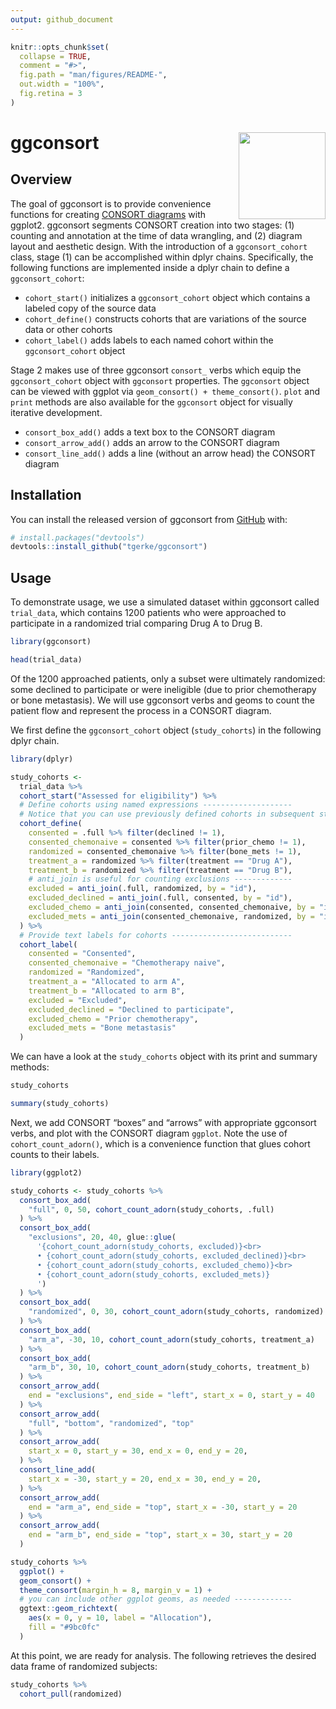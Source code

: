 ```yaml
---
output: github_document
---
```


<!-- README.md is generated from README.Rmd. Please edit that file -->

```r
knitr::opts_chunk$set(
  collapse = TRUE,
  comment = "#>",
  fig.path = "man/figures/README-",
  out.width = "100%",
  fig.retina = 3
)
```

# ggconsort <img src="man/figures/logo.png" align="right" height="139" />

<!-- badges: start -->
<!-- badges: end -->

## Overview

The goal of ggconsort is to provide convenience functions for creating [CONSORT diagrams](http://www.consort-statement.org/consort-statement/flow-diagram) with ggplot2. ggconsort segments CONSORT creation into two stages: (1) counting and annotation at the time of data wrangling, and (2) diagram layout and aesthetic design. With the introduction of a `ggconsort_cohort` class, stage (1) can be accomplished within dplyr chains. Specifically, the following functions are implemented inside a dplyr chain to define a `ggconsort_cohort`:

* `cohort_start()` initializes a `ggconsort_cohort` object which contains a labeled copy of the source data
* `cohort_define()` constructs cohorts that are variations of the source data or other cohorts
* `cohort_label()` adds labels to each named cohort within the `ggconsort_cohort` object

Stage 2 makes use of three ggconsort `consort_` verbs which equip the `ggconsort_cohort` object with `ggconsort` properties. The `ggconsort` object can be viewed with ggplot via `geom_consort() + theme_consort()`. `plot` and `print` methods are also available for the `ggconsort` object for visually iterative development.

* `consort_box_add()` adds a text box to the CONSORT diagram
* `consort_arrow_add()` adds an arrow to the CONSORT diagram
* `consort_line_add()` adds a line (without an arrow head) the CONSORT diagram

## Installation

You can install the released version of ggconsort from [GitHub](https://github.com/tgerke/ggconsort) with:

``` r
# install.packages("devtools")
devtools::install_github("tgerke/ggconsort")
```

## Usage

To demonstrate usage, we use a simulated dataset within ggconsort called `trial_data`, which contains 1200 patients who were approached to participate in a randomized trial comparing Drug A to Drug B. 

```r
library(ggconsort)

head(trial_data)
```

Of the 1200 approached patients, only a subset were ultimately randomized: some declined to participate or were ineligible (due to prior chemotherapy or bone metastasis). We will use ggconsort verbs and geoms to count the patient flow and represent the process in a CONSORT diagram.

We first define the `ggconsort_cohort` object (`study_cohorts`) in the following dplyr chain.

```r
library(dplyr)

study_cohorts <- 
  trial_data %>%
  cohort_start("Assessed for eligibility") %>%
  # Define cohorts using named expressions --------------------
  # Notice that you can use previously defined cohorts in subsequent steps
  cohort_define(
    consented = .full %>% filter(declined != 1),
    consented_chemonaive = consented %>% filter(prior_chemo != 1),
    randomized = consented_chemonaive %>% filter(bone_mets != 1),
    treatment_a = randomized %>% filter(treatment == "Drug A"),
    treatment_b = randomized %>% filter(treatment == "Drug B"),
    # anti_join is useful for counting exclusions -------------
    excluded = anti_join(.full, randomized, by = "id"),
    excluded_declined = anti_join(.full, consented, by = "id"),
    excluded_chemo = anti_join(consented, consented_chemonaive, by = "id"),
    excluded_mets = anti_join(consented_chemonaive, randomized, by = "id")
  ) %>%
  # Provide text labels for cohorts ---------------------------
  cohort_label(
    consented = "Consented",
    consented_chemonaive = "Chemotherapy naive",
    randomized = "Randomized",
    treatment_a = "Allocated to arm A",
    treatment_b = "Allocated to arm B",
    excluded = "Excluded",
    excluded_declined = "Declined to participate",
    excluded_chemo = "Prior chemotherapy",
    excluded_mets = "Bone metastasis"
  )
```

We can have a look at the `study_cohorts` object with its print and summary methods:

```r
study_cohorts

summary(study_cohorts)
```

Next, we add CONSORT "boxes" and "arrows" with appropriate ggconsort verbs, and plot with the CONSORT diagram `ggplot`. Note the use of `cohort_count_adorn()`, which is a convenience function that glues cohort counts to their labels.

```r
library(ggplot2)

study_cohorts <- study_cohorts %>%
  consort_box_add(
    "full", 0, 50, cohort_count_adorn(study_cohorts, .full)
  ) %>%
  consort_box_add(
    "exclusions", 20, 40, glue::glue(
      '{cohort_count_adorn(study_cohorts, excluded)}<br>
      • {cohort_count_adorn(study_cohorts, excluded_declined)}<br>
      • {cohort_count_adorn(study_cohorts, excluded_chemo)}<br>
      • {cohort_count_adorn(study_cohorts, excluded_mets)}
      ')
  ) %>%
  consort_box_add(
    "randomized", 0, 30, cohort_count_adorn(study_cohorts, randomized)
  ) %>%
  consort_box_add(
    "arm_a", -30, 10, cohort_count_adorn(study_cohorts, treatment_a)
  ) %>%
  consort_box_add(
    "arm_b", 30, 10, cohort_count_adorn(study_cohorts, treatment_b)
  ) %>%
  consort_arrow_add(
    end = "exclusions", end_side = "left", start_x = 0, start_y = 40
  ) %>%
  consort_arrow_add(
    "full", "bottom", "randomized", "top"
  ) %>% 
  consort_arrow_add(
    start_x = 0, start_y = 30, end_x = 0, end_y = 20,
  ) %>%
  consort_line_add(
    start_x = -30, start_y = 20, end_x = 30, end_y = 20,
  ) %>% 
  consort_arrow_add(
    end = "arm_a", end_side = "top", start_x = -30, start_y = 20
  ) %>%
  consort_arrow_add(
    end = "arm_b", end_side = "top", start_x = 30, start_y = 20
  )

study_cohorts %>%
  ggplot() + 
  geom_consort() +
  theme_consort(margin_h = 8, margin_v = 1) +
  # you can include other ggplot geoms, as needed -------------
  ggtext::geom_richtext(
    aes(x = 0, y = 10, label = "Allocation"),
    fill = "#9bc0fc"
  )
```

At this point, we are ready for analysis. The following retrieves the desired data frame of randomized subjects:

```r
study_cohorts %>%
  cohort_pull(randomized)
```
